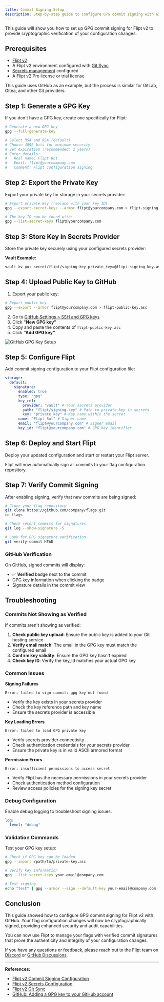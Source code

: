 ```yaml
---
title: Commit Signing Setup
description: Step-by-step guide to configure GPG commit signing with GitHub and other Git providers
---
```


This guide will show you how to set up GPG commit signing for Flipt v2 to provide cryptographic verification of your configuration changes.


<V2Pro />

## Prerequisites

- [Flipt v2](/v2/quickstart)
- A Flipt v2 environment configured with [Git Sync](/v2/guides/operations/environments/git-sync)
- [Secrets management](/v2/configuration/secrets) configured
- A Flipt v2 Pro license or trial license

<Note>
  This guide uses GitHub as an example, but the process is similar for GitLab,
  Gitea, and other Git providers.
</Note>

## Step 1: Generate a GPG Key

If you don't have a GPG key, create one specifically for Flipt:

```bash
# Generate a new GPG key
gpg --full-generate-key

# Select RSA and RSA (default)
# Choose 4096 bits for maximum security
# Set expiration (recommended: 2 years)
# Enter details:
#   Real name: Flipt Bot
#   Email: flipt@yourcompany.com
#   Comment: Flipt configuration signing
```

## Step 2: Export the Private Key

Export your private key for storage in your secrets provider:

```bash
# Export private key (replace with your key ID)
gpg --export-secret-keys --armor flipt@yourcompany.com > flipt-signing-key.asc

# The key ID can be found with:
gpg --list-secret-keys flipt@yourcompany.com
```

## Step 3: Store Key in Secrets Provider

Store the private key securely using your configured secrets provider:

**Vault Example:**

```bash
vault kv put secret/flipt/signing-key private_key=@flipt-signing-key.asc
```

## Step 4: Upload Public Key to GitHub

1. Export your public key:

```bash
# Export public key
gpg --export --armor flipt@yourcompany.com > flipt-public-key.asc
```

2. Go to [GitHub Settings > SSH and GPG keys](https://github.com/settings/keys)
3. Click **"New GPG key"**
4. Copy and paste the contents of `flipt-public-key.asc`
5. Click **"Add GPG key"**

![GitHub GPG Key Setup](/v2/images/guides/operations/environments/github_gpg_key.png)

## Step 5: Configure Flipt

Add commit signing configuration to your Flipt configuration file:

```yaml
storage:
  default:
    signature:
      enabled: true
      type: "gpg"
      key_ref:
        provider: "vault" # Your secrets provider
        path: "flipt/signing-key" # Path to private key in secrets
        key: "private_key" # Key name within the secret
      name: "Flipt Bot" # Signer name
      email: "flipt@yourcompany.com" # Signer email
      key_id: "flipt@yourcompany.com" # GPG key identifier
```

## Step 6: Deploy and Start Flipt

Deploy your updated configuration and start or restart your Flipt server.

Flipt will now automatically sign all commits to your flag configuration repository.

## Step 7: Verify Commit Signing

After enabling signing, verify that new commits are being signed:

```bash
# Clone your flag repository
git clone https://github.com/company/flags.git
cd flags

# Check recent commits for signatures
git log --show-signature -5

# Look for GPG signature verification
git verify-commit HEAD
```

### GitHub Verification

On GitHub, signed commits will display:

- ✅ **Verified** badge next to the commit
- GPG key information when clicking the badge
- Signature details in the commit view

## Troubleshooting

### Commits Not Showing as Verified

If commits aren't showing as verified:

1. **Check public key upload**: Ensure the public key is added to your Git hosting service
2. **Verify email match**: The email in the GPG key must match the configured email
3. **Confirm key validity**: Ensure the GPG key hasn't expired
4. **Check key ID**: Verify the key_id matches your actual GPG key

### Common Issues

**Signing Failures**

```
Error: failed to sign commit: gpg key not found
```

- Verify the key exists in your secrets provider
- Check the key reference path and key name
- Ensure the secrets provider is accessible

**Key Loading Errors**

```
Error: failed to load GPG private key
```

- Verify secrets provider connectivity
- Check authentication credentials for your secrets provider
- Ensure the private key is in valid ASCII armored format

**Permission Errors**

```
Error: insufficient permissions to access secret
```

- Verify Flipt has the necessary permissions in your secrets provider
- Check authentication method configuration
- Review access policies for the signing key secret

### Debug Configuration

Enable debug logging to troubleshoot signing issues:

```yaml
log:
  level: "debug"
```

### Validation Commands

Test your GPG key setup:

```bash
# Check if GPG key can be loaded
gpg --import /path/to/private-key.asc

# Verify key information
gpg --list-secret-keys your-email@company.com

# Test signing
echo "test" | gpg --armor --sign --default-key your-email@company.com
```

## Conclusion

This guide showed how to configure GPG commit signing for Flipt v2 with GitHub. Your flag configuration changes will now be cryptographically signed, providing enhanced security and audit capabilities.

You can now use Flipt to manage your flags with verified commit signatures that prove the authenticity and integrity of your configuration changes.

If you have any questions or feedback, please reach out to the Flipt team on [Discord](https://discord.gg/flipt) or [GitHub Discussions](https://github.com/flipt-io/flipt/discussions).

---

**References:**

- [Flipt v2 Commit Signing Configuration](/v2/configuration/commit-signing)
- [Flipt v2 Secrets Configuration](/v2/configuration/secrets)
- [Flipt v2 Git Sync](/v2/guides/operations/environments/git-sync)
- [GitHub: Adding a GPG key to your GitHub account](https://docs.github.com/en/authentication/managing-commit-signature-verification/adding-a-gpg-key-to-your-github-account)
